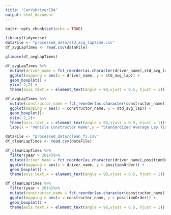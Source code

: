 ---
title: "CarVsDriverEDA"
output: html_document
---

```{r setup, include=FALSE}
knitr::opts_chunk$set(echo = TRUE)
```

```{r}
library(tidyverse)
dataFile <- "processed_data/std_avg_laptime.csv"
df_avgLapTimes <- read.csv(dataFile)
```

```{r}
glimpse(df_avgLapTimes)
```

```{r fig.width = 20,fig.height=10}
df_avgLapTimes %>%
  mutate(driver_name = fct_reorder(as.character(driver_name),std_avg_lap))%>%
  ggplot(mapping = aes(x = driver_name, y = std_avg_lap)) +
  geom_boxplot() +
  ylim(-2,2) +
  theme(axis.text.x = element_text(angle = 90,vjust = 0.5, hjust = 1)) 
```
```{r}

df_avgLapTimes %>%
  mutate(constructor_name = fct_reorder(as.character(constructor_name),std_avg_lap, .fun = mean))%>%
  ggplot(mapping = aes(x = constructor_name, y = std_avg_lap)) +
  geom_boxplot()+
  ylim(-2,2)+
  theme(axis.text.x = element_text(angle = 90,vjust = 0.5, hjust = 1))+
  labs(x = "Vehicle Constructor Name",y = "Standardized Average Lap Time (ms)")
```

```{r}
dataFile <- "processed_data/clean_f1.csv"
df_cleanLapTimes <- read.csv(dataFile)
```

```{r fig.width = 20,fig.height=10}
df_cleanLapTimes %>%
  filter(year > 2014)%>%
  mutate(driver_name = fct_reorder(as.character(driver_name),positionOrder))%>%
  ggplot(mapping = aes(x = driver_name, y = positionOrder)) +
  geom_boxplot() +
  theme(axis.text.x = element_text(angle = 90,vjust = 0.5, hjust = 1))
```
```{r}
df_cleanLapTimes %>%
  filter(year > 2014)%>%
  mutate(constructor_name = fct_reorder(as.character(constructor_name),positionOrder))%>%
  ggplot(mapping = aes(x = constructor_name, y = positionOrder)) +
  geom_boxplot() +
  theme(axis.text.x = element_text(angle = 90,vjust = 0.5, hjust = 1))
```

